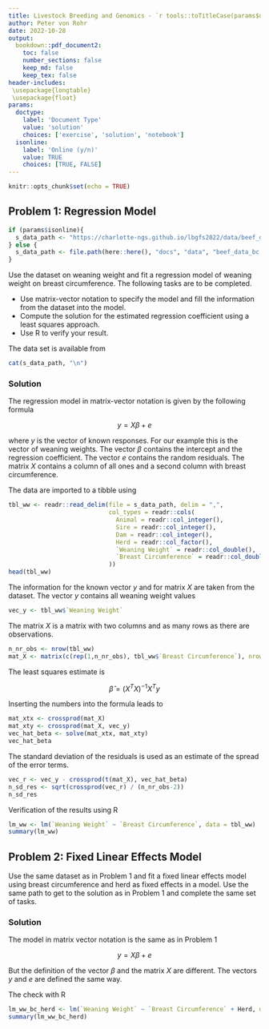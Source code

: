 ```yaml
---
title: Livestock Breeding and Genomics - `r tools::toTitleCase(params$doctype)` 6
author: Peter von Rohr
date: 2022-10-28
output:
  bookdown::pdf_document2:
    toc: false
    number_sections: false
    keep_md: false
    keep_tex: false
header-includes:
 \usepackage{longtable}
 \usepackage{float}
params:
  doctype:
    label: 'Document Type'
    value: 'solution'
    choices: ['exercise', 'solution', 'notebook']
  isonline:
    label: 'Online (y/n)'
    value: TRUE
    choices: [TRUE, FALSE]
---
```



```r
knitr::opts_chunk$set(echo = TRUE)
```


## Problem 1: Regression Model
```r
if (params$isonline){
  s_data_path <- "https://charlotte-ngs.github.io/lbgfs2022/data/beef_data_bc.csv"
} else {
  s_data_path <- file.path(here::here(), "docs", "data", "beef_data_bc.csv")
}
```

Use the dataset on weaning weight and fit a regression model of weaning weight on breast circumference. The following tasks are to be completed.

* Use matrix-vector notation to specify the model and fill the information from the dataset into the model. 
* Compute the solution for the estimated regression coefficient using a least squares approach. 
* Use R to verify your result.

The data set is available from

```r
cat(s_data_path, "\n")
```


<!-- your-solution-start
### Your Solution

* Regression model in matrix-vector notation: define the vectors and matrices required in the model
* Read the data into a tibble/data_frame
* Put information from dataset into the model
* Compute solution for regression coefficient estimate
* Use R to verify

---  your-solution-end -->


<!-- master-solution-start -->

### Solution

The regression model in matrix-vector notation is given by the following formula

$$y = X\beta + e$$

where $y$ is the vector of known responses. For our example this is the vector of weaning weights. The vector $\beta$ contains the intercept and the regression coefficient. The vector $e$ contains the random residuals. The matrix $X$ contains a column of all ones and a second column with breast circumference. 

The data are imported to a tibble using 

```r
tbl_ww <- readr::read_delim(file = s_data_path, delim = ",",
                            col_types = readr::cols(
                              Animal = readr::col_integer(),
                              Sire = readr::col_integer(),
                              Dam = readr::col_integer(),
                              Herd = readr::col_factor(),
                              `Weaning Weight` = readr::col_double(),
                              `Breast Circumference` = readr::col_double()
                            ))
head(tbl_ww)
```

The information for the known vector $y$ and for matrix $X$ are taken from the dataset. The vector $y$ contains all weaning weight values 

```r
vec_y <- tbl_ww$`Weaning Weight`
```

The matrix $X$ is a matrix with two columns and as many rows as there are observations.

```r
n_nr_obs <- nrow(tbl_ww)
mat_X <- matrix(c(rep(1,n_nr_obs), tbl_ww$`Breast Circumference`), nrow = n_nr_obs, ncol = 2)
```

The least squares estimate is

$$\hat{\beta} = (X^TX)^{-1}X^Ty$$

Inserting the numbers into the formula leads to 

```r
mat_xtx <- crossprod(mat_X)
mat_xty <- crossprod(mat_X, vec_y)
vec_hat_beta <- solve(mat_xtx, mat_xty)
vec_hat_beta
```

The standard deviation of the residuals is used as an estimate of the spread of the error terms.

```r
vec_r <- vec_y - crossprod(t(mat_X), vec_hat_beta)
n_sd_res <- sqrt(crossprod(vec_r) / (n_nr_obs-2))
n_sd_res
```


Verification of the results using R

```r
lm_ww <- lm(`Weaning Weight` ~ `Breast Circumference`, data = tbl_ww)
summary(lm_ww)
```

<!-- master-solution-end -->


## Problem 2: Fixed Linear Effects Model
Use the same dataset as in Problem 1 and fit a fixed linear effects model using breast circumference and herd as fixed effects in a model. Use the same path to get to the solution as in Problem 1 and complete the same set of tasks.


<!-- your-solution-start
### Your Solution

---  your-solution-end -->


<!-- master-solution-start -->

### Solution

The model in matrix vector notation is the same as in Problem 1

$$y = X\beta + e$$

But the definition of the vector $\beta$ and the matrix $X$ are different. The vectors $y$ and $e$ are defined the same way.

The check with R

```r
lm_ww_bc_herd <- lm(`Weaning Weight` ~ `Breast Circumference` + Herd, data = tbl_ww)
summary(lm_ww_bc_herd)
```

<!-- master-solution-end -->


